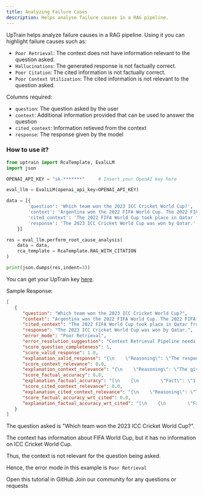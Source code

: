 ```yaml
---
title: Analyzing Failure Cases
description: Helps analyse failure causes in a RAG pipeline.
---
```


UpTrain helps analyze failure causes in a RAG pipeline. Using it you can highlight failure causes such as:
- `Poor Retrieval`: The context does not have information relevant to the question asked.
- `Hallucinations`: The generated response is not factually correct.
- `Poor Citation`: The cited information is not factually correct.
- `Poor Context Utilization`: The cited information is not relevant to the question asked.

Columns required:
- `question`: The question asked by the user
- `context`: Additional information provided that can be used to answer the question
- `cited_context`: Information retieved from the context
- `response`: The response given by the model

### How to use it?

```python
from uptrain import RcaTemplate, EvalLLM
import json

OPENAI_API_KEY = "sk-*******"     # Insert your OpenAI key here

eval_llm = EvalLLM(openai_api_key=OPENAI_API_KEY)  

data = [{
        'question': 'Which team won the 2023 ICC Cricket World Cup?',
        'context': 'Argentina won the 2022 FIFA World Cup. The 2022 FIFA World Cup took place in Qatar from 20 November to 18 December 2022. The previous FIFA World Cup was held in Russia.',
        'cited_context': 'The 2022 FIFA World Cup took place in Qatar from 20 November to 18 December 2022',
        'response': 'The 2023 ICC Cricket World Cup was won by Qatar.'        
    }]

res = eval_llm.perform_root_cause_analysis(
    data = data,
    rca_template = RcaTemplate.RAG_WITH_CITATION
)

print(json.dumps(res,indent=3))
```
<Info>You can get your UpTrain key [here](https://uptrain.ai/).</Info>

Sample Response:
```json
[
   {
      "question": "Which team won the 2023 ICC Cricket World Cup?",
      "context": "Argentina won the 2022 FIFA World Cup. The 2022 FIFA World Cup took place in Qatar from 20 November to 18 December 2022. The previous FIFA World Cup was held in Russia.",
      "cited_context": "The 2022 FIFA World Cup took place in Qatar from 20 November to 18 December 2022",
      "response": "The 2023 ICC Cricket World Cup was won by Qatar.",
      "error_mode": "Poor Retrieval",
      "error_resolution_suggestion": "Context Retrieval Pipeline needs improvement",
      "score_question_completeness": 1,
      "score_valid_response": 1.0,
      "explanation_valid_response": "{\n    \"Reasoning\": \"The response 'The 2023 ICC Cricket World Cup was won by Qatar' provides the name of a team. Therefore, the response does contain information relevant to the question.\",\n    \"Choice\": \"A\"\n}",
      "score_context_relevance": 0.0,
      "explanation_context_relevance": "{\n    \"Reasoning\": \"The given context does not contain any information about the 2023 ICC Cricket World Cup or the team that won it. The context only provides information about the 2022 FIFA World Cup and its location. Therefore, the extracted context doesn't contain any information to answer the given query.\",\n    \"Choice\": \"C\"\n}",
      "score_factual_accuracy": 0.0,
      "explanation_factual_accuracy": "[\n    {\n        \"Fact\": \"1. The 2023 ICC Cricket World Cup was won by Qatar.\",\n        \"Reasoning\": \"The context only mentions the 2022 FIFA World Cup taking place in Qatar, but it does not provide any information about the 2023 ICC Cricket World Cup.\",\n        \"Judgement\": \"no\"\n    }\n]",
      "score_cited_context_relevance": 0.0,
      "explanation_cited_context_relevance": "{\n    \"Reasoning\": \"The given context does not contain any information about the 2023 ICC Cricket World Cup or the winner of the tournament. It only provides information about the 2022 FIFA World Cup. Therefore, the extracted context doesn't contain any information to answer the given query.\",\n    \"Choice\": \"C\"\n}",
      "score_factual_accuracy_wrt_cited": 0.0,
      "explanation_factual_accuracy_wrt_cited": "[\n    {\n        \"Fact\": \"1. The 2023 ICC Cricket World Cup was won by Qatar.\",\n        \"Reasoning\": \"The context only mentions the 2022 FIFA World Cup taking place in Qatar, but it does not provide any information about the 2023 ICC Cricket World Cup.\",\n        \"Judgement\": \"no\"\n    }\n]"
   }
]
```

The question asked is "Which team won the 2023 ICC Cricket World Cup?".

The context has information about FIFA World Cup, but it has no information on ICC Cricket World Cup.

Thus, the context is not relevant for the question being asked.

Hence, the error mode in this example is `Poor Retrieval`


<CardGroup cols={2}>
  <Card
    title="Tutorial"
    href="https://github.com/uptrain-ai/uptrain/blob/main/examples/root_cause_analysis/rag_with_citation.ipynb"
    icon="github"
    color="#808080"
  >
    Open this tutorial in GitHub
  </Card>
  <Card
    title="Have Questions?"
    href="https://join.slack.com/t/uptraincommunity/shared_invite/zt-1yih3aojn-CEoR_gAh6PDSknhFmuaJeg"
    icon="slack"
    color="#808080"
  >
    Join our community for any questions or requests
  </Card>
</CardGroup>